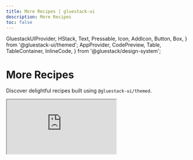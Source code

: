 ```yaml
---
title: More Recipes | gluestack-ui
description: More Recipes
toc: false
---
```


  GluestackUIProvider,
  HStack,
  Text,
  Pressable,
  Icon,
  AddIcon,
  Button,
  Box,
} from '@gluestack-ui/themed';
  AppProvider,
  CodePreview,
  Table,
  TableContainer,
  InlineCode,
} from '@gluestack/design-system';

<script async src="https://snack.expo.dev/embed.js"></script>

<Meta title="Resources/More recipes" />

# More Recipes

Discover delightful recipes built using `@gluestack-ui/themed`.

<iframe
  src="https://snack.expo.dev/embedded/@gluestack/gluestack-ui-recipes?iframeId=ys7oq0vj3l&preview=true&platform=web&theme=dark"
  style={{ width: '70vw', height: '60vh', border: '0px' }}
/>

<br />
